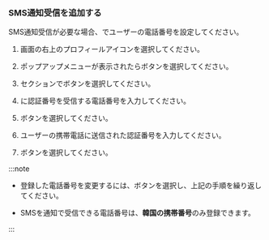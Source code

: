 ### SMS通知受信を追加する

SMS通知受信が必要な場合、<Cmdname sid="MNU07360" className="uitext" />でユーザーの電話番号を設定してください。 

<ImgLang img='set-event-sms-notification.png' desc='ユーザー電話番号' />

1. 画面の右上のプロフィールアイコンを選択してください。 

2. ポップアップメニューが表示されたら<Cmdname sid="MNU07360" className="uitext" />ボタンを選択してください。 

3. <Cmdname sid="account_user_phone" className="uitext" />セクションで<Cmdname sid="ITM06575" className="uitext" />ボタンを選択してください。

4. <Cmdname sid="phone" className="uitext" />に認証番号を受信する電話番号を入力してください。

5. <Cmdname sid="BTN06578" className="uitext" />ボタンを選択してください。

6. ユーザーの携帯電話に送信された認証番号を入力してください。

7. <Cmdname sid="BTN06501" className="uitext" />ボタンを選択してください。

:::note

- 登録した電話番号を変更するには、<Cmdname sid="BTN06594" className="uitext" />ボタンを選択し、上記の手順を繰り返してください。

- SMSを通知で受信できる電話番号は、**韓国の携帯番号**のみ登録できます。

:::
